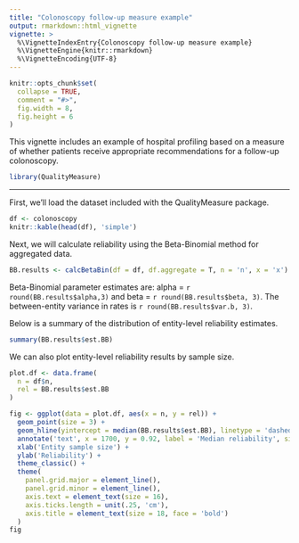 ```yaml
---
title: "Colonoscopy follow-up measure example"
output: rmarkdown::html_vignette
vignette: >
  %\VignetteIndexEntry{Colonoscopy follow-up measure example}
  %\VignetteEngine{knitr::rmarkdown}
  %\VignetteEncoding{UTF-8}
---
```


```r
knitr::opts_chunk$set(
  collapse = TRUE,
  comment = "#>",
  fig.width = 8,
  fig.height = 6
)
```

This vignette includes an example of hospital profiling based on a measure of whether patients receive appropriate recommendations for a follow-up colonoscopy.

```r
library(QualityMeasure)
```


-------------------------------------------------------------

First, we'll load the dataset included with the QualityMeasure package.

```r
df <- colonoscopy
knitr::kable(head(df), 'simple')
```

Next, we will calculate reliability using the Beta-Binomial method for aggregated data.

```r
BB.results <- calcBetaBin(df = df, df.aggregate = T, n = 'n', x = 'x')
```

Beta-Binomial parameter estimates are: alpha = `r round(BB.results$alpha,3)` and beta = `r round(BB.results$beta, 3)`. The between-entity variance in rates is `r round(BB.results$var.b, 3)`.

Below is a summary of the distribution of entity-level reliability estimates.

```r
summary(BB.results$est.BB)
```
We can also plot entity-level reliability results by sample size.

```r
plot.df <- data.frame(
  n = df$n,
  rel = BB.results$est.BB
)

fig <- ggplot(data = plot.df, aes(x = n, y = rel)) +
  geom_point(size = 3) +
  geom_hline(yintercept = median(BB.results$est.BB), linetype = 'dashed', col = 'red', linewidth = 2) +
  annotate('text', x = 1700, y = 0.92, label = 'Median reliability', size = 6, col = 'red', face = 'bold') +
  xlab('Entity sample size') +
  ylab('Reliability') +
  theme_classic() +
  theme(
    panel.grid.major = element_line(),
    panel.grid.minor = element_line(),
    axis.text = element_text(size = 16),
    axis.ticks.length = unit(.25, 'cm'),
    axis.title = element_text(size = 18, face = 'bold')
  )
fig
```
